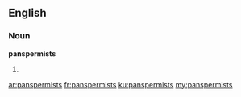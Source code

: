 ==English==

===Noun===
'''panspermists'''

# {{plural of|[[panspermist]]}}

[[ar:panspermists]]
[[fr:panspermists]]
[[ku:panspermists]]
[[my:panspermists]]